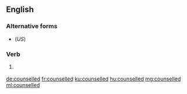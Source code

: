 ==English==

===Alternative forms===
* {{l|en|counseled}} (''US'')

===Verb===
{{head|en|verb form}}

# {{lb|en|British|Canada}} {{en-past of|counsel}}

[[de:counselled]]
[[fr:counselled]]
[[ku:counselled]]
[[hu:counselled]]
[[mg:counselled]]
[[ml:counselled]]